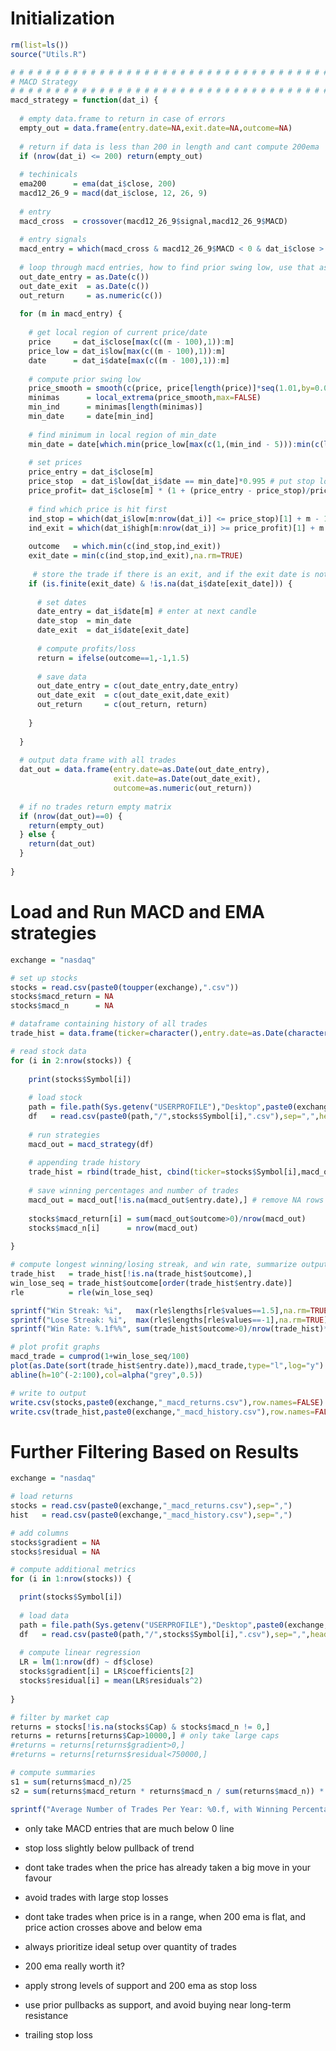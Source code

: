 
# Initialization
```r
rm(list=ls())
source("Utils.R")

# # # # # # # # # # # # # # # # # # # # # # # # # # # # # # # # # # # # # # # # # # # # # # # # # # # # # # # # # # # # # # # # # #
# MACD Strategy
# # # # # # # # # # # # # # # # # # # # # # # # # # # # # # # # # # # # # # # # # # # # # # # # # # # # # # # # # # # # # # # # # #
macd_strategy = function(dat_i) {
  
  # empty data.frame to return in case of errors
  empty_out = data.frame(entry.date=NA,exit.date=NA,outcome=NA)
  
  # return if data is less than 200 in length and cant compute 200ema
  if (nrow(dat_i) <= 200) return(empty_out)
  
  # techinicals
  ema200      = ema(dat_i$close, 200)
  macd12_26_9 = macd(dat_i$close, 12, 26, 9)
  
  # entry
  macd_cross  = crossover(macd12_26_9$signal,macd12_26_9$MACD)
  
  # entry signals
  macd_entry = which(macd_cross & macd12_26_9$MACD < 0 & dat_i$close > ema200)
  
  # loop through macd entries, how to find prior swing low, use that as stop loss, and take profit is 1.5x greater
  out_date_entry = as.Date(c())
  out_date_exit  = as.Date(c())
  out_return     = as.numeric(c())
  
  for (m in macd_entry) {
    
    # get local region of current price/date
    price     = dat_i$close[max(c((m - 100),1)):m]
    price_low = dat_i$low[max(c((m - 100),1)):m]
    date      = dat_i$date[max(c((m - 100),1)):m]
    
    # compute prior swing low
    price_smooth = smooth(c(price, price[length(price)]*seq(1.01,by=0.01,length=50)),0.1)[1:length(price)]
    minimas      = local_extrema(price_smooth,max=FALSE)
    min_ind      = minimas[length(minimas)]
    min_date     = date[min_ind]
    
    # find minimum in local region of min_date
    min_date = date[which.min(price_low[max(c(1,(min_ind - 5))):min(c(length(price_low),(min_ind + 5)))]) + min_ind - 6]
    
    # set prices
    price_entry = dat_i$close[m]
    price_stop  = dat_i$low[dat_i$date == min_date]*0.995 # put stop loss %0.5 below prior swing low
    price_profit= dat_i$close[m] * (1 + (price_entry - price_stop)/price_entry * 1.5) # 1R : 1.5R
    
    # find which price is hit first
    ind_stop = which(dat_i$low[m:nrow(dat_i)] <= price_stop)[1] + m - 1
    ind_exit = which(dat_i$high[m:nrow(dat_i)] >= price_profit)[1] + m - 1
    
    outcome   = which.min(c(ind_stop,ind_exit))
    exit_date = min(c(ind_stop,ind_exit),na.rm=TRUE)
    
     # store the trade if there is an exit, and if the exit date is not in the future
    if (is.finite(exit_date) & !is.na(dat_i$date[exit_date])) {
      
      # set dates
      date_entry = dat_i$date[m] # enter at next candle
      date_stop  = min_date
      date_exit  = dat_i$date[exit_date]
      
      # compute profits/loss
      return = ifelse(outcome==1,-1,1.5)
  
      # save data
      out_date_entry = c(out_date_entry,date_entry)
      out_date_exit  = c(out_date_exit,date_exit)
      out_return     = c(out_return, return)
      
    }
    
  }
  
  # output data frame with all trades
  dat_out = data.frame(entry.date=as.Date(out_date_entry),
                       exit.date=as.Date(out_date_exit),
                       outcome=as.numeric(out_return))
  
  # if no trades return empty matrix
  if (nrow(dat_out)==0) {
    return(empty_out)
  } else {
    return(dat_out)
  }
  
}
```

# Load and Run MACD and EMA strategies
```r
exchange = "nasdaq"

# set up stocks
stocks = read.csv(paste0(toupper(exchange),".csv"))
stocks$macd_return = NA
stocks$macd_n      = NA

# dataframe containing history of all trades
trade_hist = data.frame(ticker=character(),entry.date=as.Date(character()),exit.date=as.Date(character()),outcome=numeric())

# read stock data
for (i in 2:nrow(stocks)) {
  
    print(stocks$Symbol[i])
  
    # load stock
    path = file.path(Sys.getenv("USERPROFILE"),"Desktop",paste0(exchange," stocks"))
    df   = read.csv(paste0(path,"/",stocks$Symbol[i],".csv"),sep=",",header=TRUE,stringsAsFactors=FALSE)
    
    # run strategies
    macd_out = macd_strategy(df)
    
    # appending trade history
    trade_hist = rbind(trade_hist, cbind(ticker=stocks$Symbol[i],macd_out))
    
    # save winning percentages and number of trades
    macd_out = macd_out[!is.na(macd_out$entry.date),] # remove NA rows
    
    stocks$macd_return[i] = sum(macd_out$outcome>0)/nrow(macd_out)
    stocks$macd_n[i]      = nrow(macd_out)
  
}

# compute longest winning/losing streak, and win rate, summarize outputs
trade_hist   = trade_hist[!is.na(trade_hist$outcome),]
win_lose_seq = trade_hist$outcome[order(trade_hist$entry.date)]
rle          = rle(win_lose_seq)

sprintf("Win Streak: %i",   max(rle$lengths[rle$values==1.5],na.rm=TRUE))
sprintf("Lose Streak: %i",  max(rle$lengths[rle$values==-1],na.rm=TRUE))
sprintf("Win Rate: %.1f%%", sum(trade_hist$outcome>0)/nrow(trade_hist)*100)

# plot profit graphs
macd_trade = cumprod(1+win_lose_seq/100)
plot(as.Date(sort(trade_hist$entry.date)),macd_trade,type="l",log="y")
abline(h=10^(-2:100),col=alpha("grey",0.5))

# write to output
write.csv(stocks,paste0(exchange,"_macd_returns.csv"),row.names=FALSE)
write.csv(trade_hist,paste0(exchange,"_macd_history.csv"),row.names=FALSE)
```

# Further Filtering Based on Results
```r
exchange = "nasdaq"

# load returns
stocks = read.csv(paste0(exchange,"_macd_returns.csv"),sep=",")
hist   = read.csv(paste0(exchange,"_macd_history.csv"),sep=",")

# add columns
stocks$gradient = NA
stocks$residual = NA

# compute additional metrics
for (i in 1:nrow(stocks)) {

  print(stocks$Symbol[i])
  
  # load data
  path = file.path(Sys.getenv("USERPROFILE"),"Desktop",paste0(exchange," stocks"))
  df   = read.csv(paste0(path,"/",stocks$Symbol[i],".csv"),sep=",",header=TRUE,stringsAsFactors=FALSE)
  
  # compute linear regression
  LR = lm(1:nrow(df) ~ df$close)
  stocks$gradient[i] = LR$coefficients[2]
  stocks$residual[i] = mean(LR$residuals^2)
  
}

# filter by market cap
returns = stocks[!is.na(stocks$Cap) & stocks$macd_n != 0,]
returns = returns[returns$Cap>10000,] # only take large caps
#returns = returns[returns$gradient>0,]
#returns = returns[returns$residual<750000,]

# compute summaries
s1 = sum(returns$macd_n)/25
s2 = sum(returns$macd_return * returns$macd_n / sum(returns$macd_n)) * 100

sprintf("Average Number of Trades Per Year: %0.f, with Winning Percentage: %0.1f%%",s1,s2)
```

- only take MACD entries that are much below 0 line
- stop loss slightly below pullback of trend
- dont take trades when the price has already taken a big move in your favour
- avoid trades with large stop losses
- dont take trades when price is in a range, when 200 ema is flat, and price action crosses above and below ema
- always prioritize ideal setup over quantity of trades



- 200 ema really worth it?
- apply strong levels of support and 200 ema as stop loss
- use prior pullbacks as support, and avoid buying near long-term resistance

- trailing stop loss
